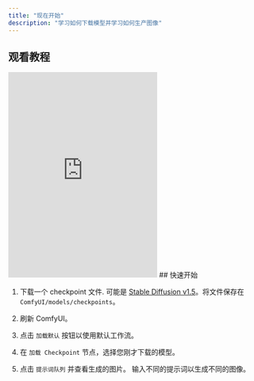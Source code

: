 ```yaml
---
title: "现在开始"
description: "学习如何下载模型并学习如何生产图像"
---
```


## 观看教程

<iframe height="415" src="https://player.bilibili.com/player.html?isOutside=true&aid=1650423248&bvid=BV1D7421N7xN&cid=1432133457&p=1" title="BiliBili video player" 
scrolling="no" border="0" frameborder="no" framespacing="0" allowfullscreen="true"
style={{ width: "100%", borderRadius: "0.5rem" }}></iframe>
## 快速开始

1. 下载一个 checkpoint 文件. 可能是 [Stable Diffusion v1.5](https://modelscope.cn/models/ai-modelscope/stable-diffusion-v1-5/resolve/master/v1-5-pruned-emaonly.ckpt)。将文件保存在 `ComfyUI/models/checkpoints`。

1. 刷新 ComfyUI。

1. 点击 `加载默认` 按钮以使用默认工作流。

1. 在 `加载 Checkpoint` 节点，选择您刚才下载的模型。

1. 点击 `提示词队列` 并查看生成的图片。 输入不同的提示词以生成不同的图像。
